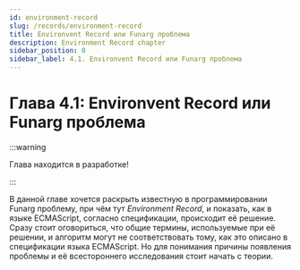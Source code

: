 ```yaml
---
id: environment-record
slug: /records/environment-record
title: Environvent Record или Funarg проблема
description: Environment Record chapter
sidebar_position: 0
sidebar_label: 4.1. Environvent Record или Funarg проблема
---
```



<ChapterInfo type='formal' complexity='normal' time='?' />

# Глава 4.1: Environvent Record или Funarg проблема

:::warning

Глава находится в разработке!

:::

В данной главе хочется раскрыть известную в программировании Funarg проблему, при чём тут
_Environment Record_, и показать, как в языке ECMAScript, согласно спецификации, происходит её
решение. Сразу стоит оговориться, что общие термины, используемые при её решении, и алгоритм могут
не соответствовать тому, как это описано в спецификации языка ECMAScript. Но для понимания причины
появления проблемы и её всестороннего исследования стоит начать с теории.
